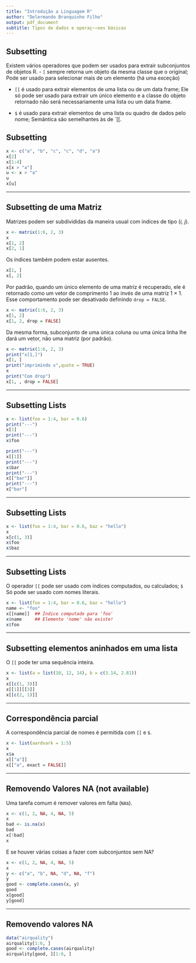 ```yaml
---
title: "Introdução a Linguagem R"
author: "Delermando Branquinho Filho"
output: pdf_document
subtitle: Tipos de dados e operaç~~oes básicas
---
```


## Subsetting

Existem vários operadores que podem ser usados para extrair subconjuntos de objetos R.
- `[` sempre retorna um objeto da mesma classe que o original; Pode ser usado para selecionar mais de um elemento (há uma exceção)

- `[[` é usado para extrair elementos de uma lista ou de um data frame; Ele só pode ser usado para extrair um único elemento e a classe do objeto retornado não será necessariamente uma lista ou um data frame.

- `$` é usado para extrair elementos de uma lista ou quadro de dados pelo nome; Semântica são semelhantes às de `[[.


## Subsetting

```r
x <- c("a", "b", "c", "c", "d", "a")
x[2]
x[1:4]
x[x > "a"]
u <- x > "a"
u
x[u]
```

---

## Subsetting de uma Matriz

Matrizes podem ser subdivididas da maneira usual com índices de tipo (_i, j_).

```r
x <- matrix(1:6, 2, 3)
x
x[1, 2]
x[2, 1]
```

Os índices também podem estar ausentes.

```r
x[1, ]
x[, 2]
```


Por padrão, quando um único elemento de uma matriz é recuperado, ele é retornado como um vetor de comprimento 1 ao invés de uma matriz 1 × 1. Esse comportamento pode ser desativado definindo `drop = FALSE`.

```r
x <- matrix(1:6, 2, 3)
x[1, 2]
x[1, 2, drop = FALSE]
```


Da mesma forma, subconjunto de uma única coluna ou uma única linha lhe dará um vetor, não uma matriz (por padrão).

```r
x <- matrix(1:6, 2, 3)
print("x[1,]")
x[1, ]
print("imprimindo x",quote = TRUE)
x
print("Com drop")
x[1, , drop = FALSE]
```

---

## Subsetting Lists

```r
x <- list(foo = 1:4, bar = 0.6)
print("---")
x[1]
print("---")
x$foo

print("---")
x[[1]]
print("---")
x$bar
print("---")
x[["bar"]]
print("---")
x["bar"]
```

---

## Subsetting Lists

```r
x <- list(foo = 1:4, bar = 0.6, baz = "hello")
x
x[c(1, 3)]
x$foo
x$baz
```

---

## Subsetting Lists

O operador `[[` pode ser usado com índices computados, ou calculados; `$` Só pode ser usado com nomes literais.

```r
x <- list(foo = 1:4, bar = 0.6, baz = "hello")
name <- "foo"
x[[name]]  ## Índice computado para 'foo'
x$name     ## Elemento 'nome' não existe!
x$foo
```

---

## Subsetting elementos aninhados em uma lista

O `[[` pode ter uma sequência inteira.

```r
x <- list(a = list(10, 12, 14), b = c(3.14, 2.81))
x
x[[c(1, 3)]]
x[[1]][[3]]
x[[c(2, 1)]]
```

---

## Correspondência parcial

A correspondência parcial de nomes é permitida com `[[` e `$`.

```r
x <- list(aardvark = 1:5)
x
x$a
x[["a"]]
x[["a", exact = FALSE]]
```

---

## Removendo Valores NA (not available)

Uma tarefa comum é remover valores em falta (`NA`s).

```r
x <- c(1, 2, NA, 4, NA, 5)
x
bad <- is.na(x)
bad
x[!bad]
x
```


E se houver várias coisas a fazer com subconjuntos sem NA?

```r
x <- c(1, 2, NA, 4, NA, 5)
x
y <- c("a", "b", NA, "d", NA, "f")
y
good <- complete.cases(x, y)
good
x[good]
y[good]
```

---

## Removendo valores NA

```r
data("airquality")
airquality[1:6, ]
good <- complete.cases(airquality)
airquality[good, ][1:6, ]
```
